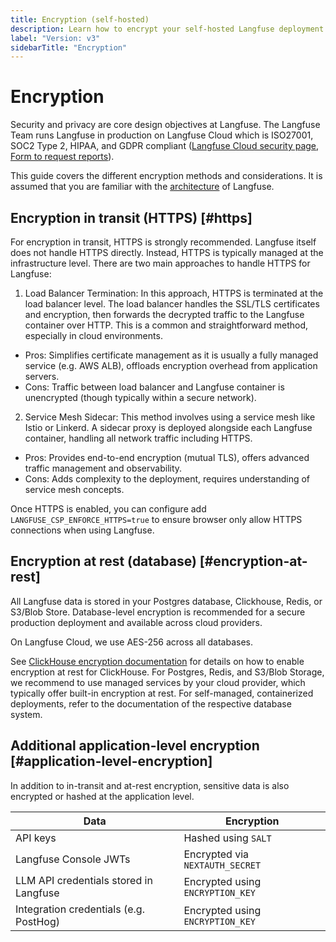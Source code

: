 ```yaml
---
title: Encryption (self-hosted)
description: Learn how to encrypt your self-hosted Langfuse deployment. This guide covers encryption in transit (HTTPS), at rest (database) and application-level encryption.
label: "Version: v3"
sidebarTitle: "Encryption"
---
```


# Encryption

<Callout type="info">

Security and privacy are core design objectives at Langfuse. The Langfuse Team runs Langfuse in production on Langfuse Cloud which is ISO27001, SOC2 Type 2, HIPAA, and GDPR compliant ([Langfuse Cloud security page](/security), [Form to request reports](/request-security-docs)).

</Callout>

This guide covers the different encryption methods and considerations.
It is assumed that you are familiar with the [architecture](/self-hosting#architecture) of Langfuse.

## Encryption in transit (HTTPS) [#https]

For encryption in transit, HTTPS is strongly recommended.
Langfuse itself does not handle HTTPS directly.
Instead, HTTPS is typically managed at the infrastructure level.
There are two main approaches to handle HTTPS for Langfuse:

1. Load Balancer Termination:
   In this approach, HTTPS is terminated at the load balancer level.
   The load balancer handles the SSL/TLS certificates and encryption, then forwards the decrypted traffic to the Langfuse container over HTTP.
   This is a common and straightforward method, especially in cloud environments.

- Pros: Simplifies certificate management as it is usually a fully managed service (e.g. AWS ALB), offloads encryption overhead from application servers.
- Cons: Traffic between load balancer and Langfuse container is unencrypted (though typically within a secure network).

2. Service Mesh Sidecar:
   This method involves using a service mesh like Istio or Linkerd.
   A sidecar proxy is deployed alongside each Langfuse container, handling all network traffic including HTTPS.

- Pros: Provides end-to-end encryption (mutual TLS), offers advanced traffic management and observability.
- Cons: Adds complexity to the deployment, requires understanding of service mesh concepts.

Once HTTPS is enabled, you can configure add `LANGFUSE_CSP_ENFORCE_HTTPS=true` to ensure browser only allow HTTPS connections when using Langfuse.

## Encryption at rest (database) [#encryption-at-rest]

All Langfuse data is stored in your Postgres database, Clickhouse, Redis, or S3/Blob Store.
Database-level encryption is recommended for a secure production deployment and available across cloud providers.

On Langfuse Cloud, we use AES-256 across all databases.

See [ClickHouse encryption documentation](/self-hosting/deployment/infrastructure/clickhouse#encryption) for details on how to enable encryption at rest for ClickHouse.
For Postgres, Redis, and S3/Blob Storage, we recommend to use managed services by your cloud provider, which typically offer built-in encryption at rest.
For self-managed, containerized deployments, refer to the documentation of the respective database system.

## Additional application-level encryption [#application-level-encryption]

In addition to in-transit and at-rest encryption, sensitive data is also encrypted or hashed at the application level.

| Data                                   | Encryption                       |
| -------------------------------------- | -------------------------------- |
| API keys                               | Hashed using `SALT`              |
| Langfuse Console JWTs                  | Encrypted via `NEXTAUTH_SECRET`  |
| LLM API credentials stored in Langfuse | Encrypted using `ENCRYPTION_KEY` |
| Integration credentials (e.g. PostHog) | Encrypted using `ENCRYPTION_KEY` |
